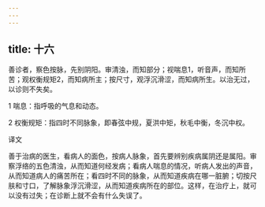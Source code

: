 ```yaml
---
---
---
```

title: 十六
---




善诊者，察色按脉，先别阴阳。审清浊，而知部分；视喘息1，听音声，而知所苦；观权衡规矩2，而知病所主；按尺寸，观浮沉滑涩，而知病所生。以治无过，以诊则不失矣。

1 喘息：指呼吸的气息和动态。

2 权衡规矩：指四时不同脉象，即春弦中规，夏洪中矩，秋毛中衡，冬沉中权。

译文

善于治病的医生，看病人的面色，按病人脉象，首先要辨别疾病属阴还是属阳。审察浮络的五色清浊，从而知道何经发病；看病人喘息的情况，听病人发出的声音，从而知道病人的痛苦所在；看四时不同的脉象，从而知道疾病在哪一脏腑；切按尺肤和寸口，了解脉象浮沉滑涩，从而知道疾病所在的部位。这样，在治疗上，就可以没有过失；在诊断上就不会有什么失误了。